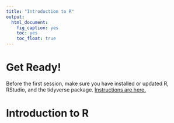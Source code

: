 ```yaml
---
title: "Introduction to R"
output: 
  html_document: 
    fig_caption: yes
    toc: yes
    toc_float: true
---
```


# Get Ready!

Before the first session, make sure you have installed or updated R, RStudio, and the tidyverse package. [Instructions are here.](installR.html)

# Introduction to R


